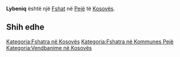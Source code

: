{{Fshat në Kosovës
 | Emri                = Lybeniq
| sqi_N_name = Lybeniq
| sqi_N_FULL_NAME_RO = Lybeniq
| sqi_N_FULL_NAME_ND_RO = Lybeniq
| sqi_N_SORT_NAME_RG = LYBENIQ
| sqi_N_FULL_NAME_RG = Lybeniq
| sqi_N_FULL_NAME_ND_RG = Lybeniq
| sqi_V_name = Lupeniq
| sqi_V_FULL_NAME_RO = Lupeniq Lybeniqi Drinishti
| sqi_V_FULL_NAME_ND_RO = Lupeniq Lybeniqi Drinishti
| sqi_V_SORT_NAME_RG = LUPENIQ LYBENIQI DRINISHTI
| sqi_V_FULL_NAME_RG = Lupeniq Lybeniqi Drinishti
| sqi_V_FULL_NAME_ND_RG = Lupeniq Lybeniqi Drinishti
| srp_N_name = Ljubenić
| srp_N_FULL_NAME_RO = Ljubenić
| srp_N_FULL_NAME_ND_RO = Ljubenic
| srp_N_SORT_NAME_RG = LJUBENIC
| srp_N_FULL_NAME_RG = Ljubenić
| srp_N_FULL_NAME_ND_RG = Ljubenic
| srp_NS_name = Љубенић
| srp_NS_FULL_NAME_RO = Љубенић
| srp_NS_FULL_NAME_ND_RO = Љубенић
| srp_NS_SORT_NAME_RG = ЉУБЕНИЋ
| srp_NS_FULL_NAME_RG = Љубенић
| srp_NS_FULL_NAME_ND_RG = Љубенић

 | Emri (Rasa dhanore) = 
 | Figura              = 
 | Shteti              = Kosovo
 | Komuna              = Pejë
 | Kodi postar         = 
 | Sipërfaqja          = 

 | Popullsia           = 

 | Regj. i popullsisë  = 
 | Dend. e popullsisë  = 
 | Faqja zyrtare       = 
 <!--- Koordinatat ----> 
 | Gjerësia            = 42.597778
 | Gjatësia            = 20.291389
 | Lartësia            = 
}}
'''Lybeniq''' është një [[Fshat]] në [[Pejë]] të [[Kosovës]].

<!-- == Gjeografia == -->
<!-- == Historia == -->
<!-- == Demografia == -->
== Shih edhe ==
{{Komuna Pejë}}
{{Kosovo-Administrata-Cung}}

[[Kategoria:Fshatra në Kosovës]]
[[Kategoria:Fshatra në Kommunes Pejë]]
[[Kategoria:Vendbanime në Kosovës]]